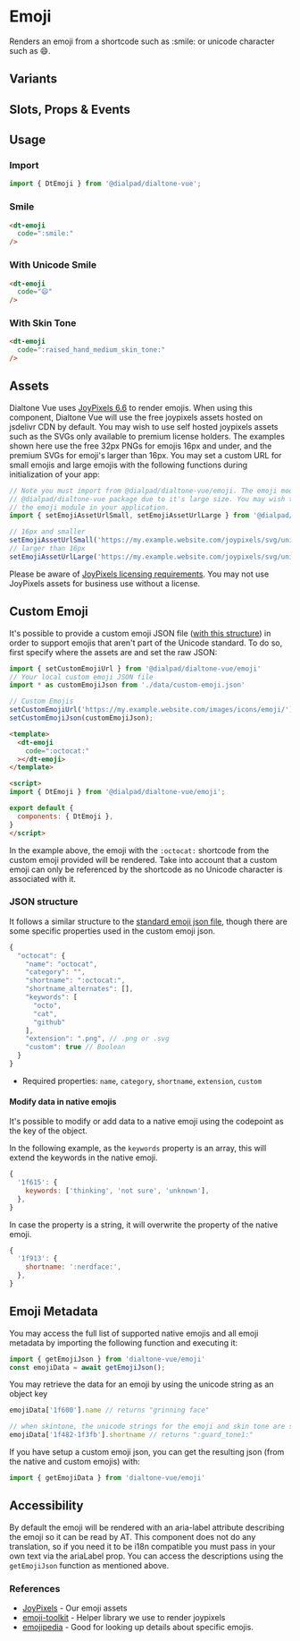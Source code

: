 
# Emoji

<Subtitle>
  Renders an emoji from a shortcode such as :smile: or unicode character such as 😄.
</Subtitle>

<Canvas>
  <Story id="components-emoji--default" />
</Canvas>

## Variants

<Canvas>
  <Story id="components-emoji--variants" />
</Canvas>

## Slots, Props & Events

<ArgsTable story={PRIMARY_STORY} />

## Usage

### Import

```jsx
import { DtEmoji } from '@dialpad/dialtone-vue';
```

### Smile

```html
<dt-emoji
  code=":smile:"
/>
```

### With Unicode Smile

```html
<dt-emoji
  code="😄"
/>
```

### With Skin Tone

```html
<dt-emoji
  code=":raised_hand_medium_skin_tone:"
/>
```

## Assets

Dialtone Vue uses [JoyPixels 6.6](https://www.joypixels.com/) to render emojis. When using this component,
Dialtone Vue will use the free joypixels assets hosted on jsdelivr CDN by default. You may wish to use self hosted
joypixels assets such as the SVGs only available to premium license holders. The examples shown here use the free 32px
PNGs for emojis 16px and under, and the premium SVGs for emoji's larger than 16px. You may set a custom URL for small
emojis and large emojis with the following functions during initialization of your app:

```js
// Note you must import from @dialpad/dialtone-vue/emoji. The emoji module is not included in the main
// @dialpad/dialtone-vue package due to it's large size. You may wish to consider dynamically importing
// the emoji module in your application.
import { setEmojiAssetUrlSmall, setEmojiAssetUrlLarge } from '@dialpad/dialtone-vue/emoji'

// 16px and smaller
setEmojiAssetUrlSmall('https://my.example.website.com/joypixels/svg/unicode/32/', '.png')
// larger than 16px
setEmojiAssetUrlLarge('https://my.example.website.com/joypixels/svg/unicode/', '.svg')
```

Please be aware of [JoyPixels licensing requirements](https://www.joypixels.com/licenses). You may not use JoyPixels
assets for business use without a license.

## Custom Emoji

It's possible to provide a custom emoji JSON file ([with this structure](#json-structure)) in order to support emojis
that aren't part of the Unicode standard. To do so, first specify where the assets are and set the raw JSON:

```js
import { setCustomEmojiUrl } from '@dialpad/dialtone-vue/emoji'
// Your local custom emoji JSON file
import * as customEmojiJson from './data/custom-emoji.json'

// Custom Emojis
setCustomEmojiUrl('https://my.example.website.com/images/icons/emoji/');
setCustomEmojiJson(customEmojiJson);
```

```html
<template>
  <dt-emoji
    code=":octocat:"
  ></dt-emoji>
</template>

<script>
import { DtEmoji } from '@dialpad/dialtone-vue/emoji';

export default {
  components: { DtEmoji },
}
</script>
```

In the example above, the emoji with the `:octocat:` shortcode from the custom emoji provided will be rendered.
Take into account that a custom emoji can only be referenced by the shortcode as no Unicode character is associated
with it.

### JSON structure

It follows a similar structure to the
[standard emoji json file](https://raw.githubusercontent.com/joypixels/emoji-toolkit/master/emoji_strategy.json),
though there are some specific properties used in the custom emoji json.

```js
{
  "octocat": {
    "name": "octocat",
    "category": "",
    "shortname": ":octocat:",
    "shortname_alternates": [],
    "keywords": [
      "octo",
      "cat",
      "github"
    ],
    "extension": ".png", // .png or .svg
    "custom": true // Boolean
  }
}
```

* Required properties: `name`, `category`, `shortname`, `extension`, `custom`

#### Modify data in native emojis

It's possible to modify or add data to a native emoji using the codepoint as the key of the object.

In the following example, as the `keywords` property is an array, this will extend the keywords in the native emoji.

```js
{
  '1f615': {
    keywords: ['thinking', 'not sure', 'unknown'],
  },
}
```

In case the property is a string, it will overwrite the property of the native emoji.

```js
{
  '1f913': {
    shortname: ':nerdface:',
  },
}
```

## Emoji Metadata

You may access the full list of supported native emojis and all emoji metadata by importing the following function and
executing it:

```js
import { getEmojiJson } from 'dialtone-vue/emoji'
const emojiData = await getEmojiJson();
```

You may retrieve the data for an emoji by using the unicode string as an object key

```js
emojiData['1f600'].name // returns "grinning face"

// when skintone, the unicode strings for the emoji and skin tone are separated by a -
emojiData['1f482-1f3fb'].shortname // returns ":guard_tone1:"
```

If you have setup a custom emoji json, you can get the resulting json (from the native and custom emojis)
with:

```js
import { getEmojiData } from 'dialtone-vue/emoji'
```

## Accessibility

By default the emoji will be rendered with an aria-label attribute describing the emoji so it can be read by AT. This
component does not do any translation, so if you need it to be i18n compatible you must pass in your own text via the
ariaLabel prop. You can access the descriptions using the `getEmojiJson` function as mentioned above.

### References

* [JoyPixels](https://www.joypixels.com/) - Our emoji assets
* [emoji-toolkit](https://github.com/joypixels/emoji-toolkit) - Helper library we use to render joypixels
* [emojipedia](https://emojipedia.org/) - Good for looking up details about specific emojis.
